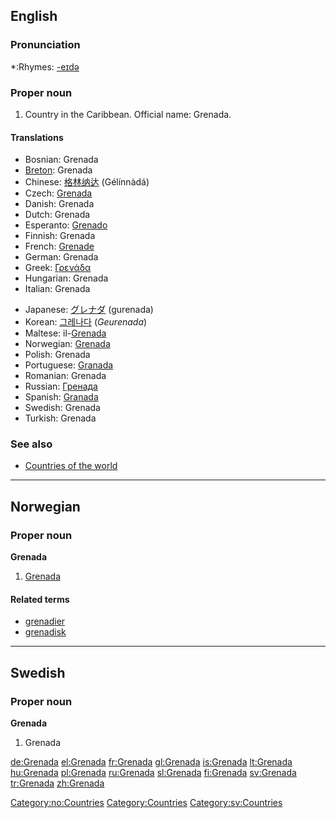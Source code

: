 ==English==
{{wikipedia}}

===Pronunciation===
*:Rhymes: [[Rhymes:English:-eɪdə|-eɪdə]]

===Proper noun===
{{en-proper noun}}

# Country in the Caribbean. Official name: Grenada.

====Translations====
{{rfc-level|Translations at L3+ (AutoFormat would have corrected level of Translations)}}
{{top}}
*Bosnian: Grenada {{f}}
*[[Breton]]: Grenada
*Chinese: [[格林纳达]] (Gélínnàdá)
* Czech: [[#Czech|Grenada]] {{f}}
*Danish: Grenada
*Dutch: Grenada
*Esperanto: [[Grenado]]
*Finnish: Grenada
*French: [[Grenade]]
*German: Grenada
*Greek: [[Γρενάδα]]
*Hungarian: Grenada
*Italian: Grenada
{{mid}}
*Japanese: [[グレナダ]] (gurenada)
*Korean: [[그레나다]] (''Geurenada'')
*Maltese: il-[[Grenada]]
*Norwegian: [[#Norwegian|Grenada]]
*Polish: Grenada
*Portuguese: [[Granada]]
*Romanian: Grenada {{f}}
*Russian: [[Гренада]]
*Spanish: [[Granada]]
*Swedish: Grenada
*Turkish: Grenada
{{bottom}}

===See also===
* [[Countries of the world]]

----

==Norwegian==

===Proper noun===
'''Grenada'''

# [[#English|Grenada]]

====Related terms====
*[[grenadier]]
*[[grenadisk]]

[[Category:no:Countries]]

----

==Swedish==

===Proper noun===
'''Grenada'''

# Grenada

[[Category:Countries]]
[[Category:sv:Countries]]

[[de:Grenada]]
[[el:Grenada]]
[[fr:Grenada]]
[[gl:Grenada]]
[[is:Grenada]]
[[lt:Grenada]]
[[hu:Grenada]]
[[pl:Grenada]]
[[ru:Grenada]]
[[sl:Grenada]]
[[fi:Grenada]]
[[sv:Grenada]]
[[tr:Grenada]]
[[zh:Grenada]]
